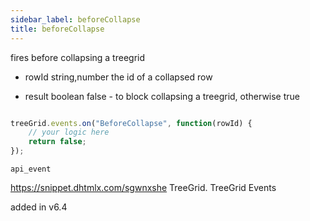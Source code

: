 ```yaml
---
sidebar_label: beforeCollapse
title: beforeCollapse
---
```



          


<Short>
 fires before collapsing a treegrid
	

</Short>



- rowId			string,number		the id of a collapsed row



- result		boolean		false - to block collapsing a treegrid, otherwise true

~~~js

treeGrid.events.on("BeforeCollapse", function(rowId) {
    // your logic here
    return false;
});


~~~
	api_event

<Descr>






</Descr>



https://snippet.dhtmlx.com/sgwnxshe	TreeGrid. TreeGrid Events	

 added in v6.4
